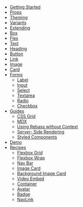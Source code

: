 - [Getting Started](/getting-started)
- [Props](/props)
- [Theming](/theming)
- [Variants](/variants)
- [Extending](/extending)
- [Box](/box)
- [Flex](/flex)
- [Text](/text)
- [Heading](/heading)
- [Button](/button)
- [Link](/link)
- [Image](/image)
- [Card](/card)
- [Forms](/forms)
  - [Label](/forms/label)
  - [Input](/forms/input)
  - [Select](/forms/select)
  - [Textarea](/forms/textarea)
  - [Radio](/forms/radio)
  - [Checkbox](/forms/checkbox)
- [Guides](/guides)
  - [CSS Grid](/guides/css-grid)
  - [MDX](/guides/mdx)
  - [Using Rebass without Context](/guides/using-rebass-without-context)
  - [Server- Side Rendering](/guides/server-side-rendering)
  - [Styled Components](/guides/styled-components)
- [Demo](/demo)
- [Recipes](/recipes)
  - [Flexbox Grid](/recipes/flexbox-grid)
  - [Flexbox Wrap](/recipes/flexbox-wrap)
  - [Nav Bar](/recipes/nav-bar)
  - [Image Card](/recipes/image-card)
  - [Background Image Card](/recipes/background-image-card)
  - [Video Embed](/recipes/video-embed)
  - [Container](/recipes/container)
  - [Avatar](/recipes/avatar)
  - [Badge](/recipes/badge)
  - [NavLink](/recipes/nav-link)
